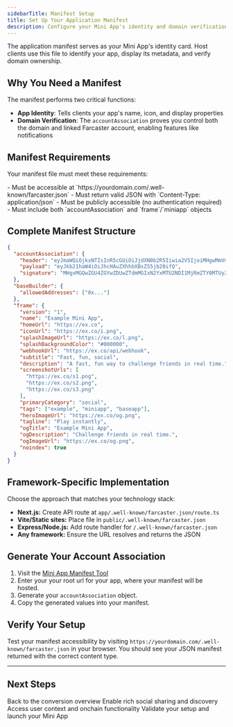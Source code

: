 ```yaml
---
sidebarTitle: Manifest Setup
title: Set Up Your Application Manifest
description: Configure your Mini App's identity and domain verification with the required manifest file.
---
```


The application manifest serves as your Mini App's identity card. Host clients use this file to identify your app, display its metadata, and verify domain ownership.

## Why You Need a Manifest

The manifest performs two critical functions:
- **App Identity**: Tells clients your app's name, icon, and display properties
- **Domain Verification**: The `accountAssociation` proves you control both the domain and linked Farcaster account, enabling features like notifications


## Manifest Requirements

Your manifest file must meet these requirements:

<Warning>
- Must be accessible at `https://yourdomain.com/.well-known/farcaster.json`
- Must return valid JSON with `Content-Type: application/json`  
- Must be publicly accessible (no authentication required)
- Must include both `accountAssociation` and `frame`/`miniapp` objects
</Warning>

## Complete Manifest Structure

```json
{
  "accountAssociation": {
    "header": "eyJmaWQiOjkxNTIsInR5cGUiOiJjdXN0b2R5Iiwia2V5IjoiMHgwMmVmNzkwRGQ3OTkzQTM1ZkQ4NDdDMDUzRURkQUU5NDBEMDU1NTk2In0",
    "payload": "eyJkb21haW4iOiJhcHAuZXhhbXBsZS5jb20ifQ",
    "signature": "MHgxMGQwZGU4ZGYwZDUwZTdmMGIxN2YxMTU2NDI1MjRmZTY0MTUyZGU4ZGU1MWU0MThiYjU4ZjVmZmQxYjRjNDBiNGVlZTRhNDcwNmVmNjhlMzQ0ZGQ5MDBkYmQyMmNlMmVlZGY5ZGQ0N2JlNWRmNzMwYzUxNjE4OWVjZDJjY2Y0MDFj"
  },
  "baseBuilder": {
    "allowedAddresses": ["0x..."]
  },
  "frame": {
    "version": "1",
    "name": "Example Mini App",
    "homeUrl": "https://ex.co",
    "iconUrl": "https://ex.co/i.png",
    "splashImageUrl": "https://ex.co/l.png",
    "splashBackgroundColor": "#000000",
    "webhookUrl": "https://ex.co/api/webhook",
    "subtitle": "Fast, fun, social",
    "description": "A fast, fun way to challenge friends in real time.",
    "screenshotUrls": [
      "https://ex.co/s1.png",
      "https://ex.co/s2.png",
      "https://ex.co/s3.png"
    ],
    "primaryCategory": "social",
    "tags": ["example", "miniapp", "baseapp"],
    "heroImageUrl": "https://ex.co/og.png",
    "tagline": "Play instantly",
    "ogTitle": "Example Mini App",
    "ogDescription": "Challenge friends in real time.",
    "ogImageUrl": "https://ex.co/og.png",
    "noindex": true
  }
}
```

## Framework-Specific Implementation

Choose the approach that matches your technology stack:

- **Next.js:** Create API route at `app/.well-known/farcaster.json/route.ts`
- **Vite/Static sites:** Place file in `public/.well-known/farcaster.json`
- **Express/Node.js:** Add route handler for `/.well-known/farcaster.json`
- **Any framework:** Ensure the URL resolves and returns the JSON

## Generate Your Account Association

1. Visit the [Mini App Manifest Tool](https://farcaster.xyz/~/developers/new)
2. Enter your your root url for your app, where your manifest will be hosted.
3. Generate your `accountAssociation` object.
4. Copy the generated values into your manifest.

## Verify Your Setup

Test your manifest accessibility by visiting `https://yourdomain.com/.well-known/farcaster.json` in your browser. You should see your JSON manifest returned with the correct content type.

---

## Next Steps

<CardGroup cols={2}>
  <Card title="Overview" icon="info" href="/mini-apps/quickstart/existing-apps/overview">
    Back to the conversion overview
  </Card>
  <Card title="Add Embed Metadata" icon="share" href="/mini-apps/quickstart/existing-apps/embed-metadata">
    Enable rich social sharing and discovery
  </Card>
</CardGroup>

<CardGroup cols={2}>
  <Card title="SDK Integration" icon="code" href="/mini-apps/quickstart/existing-apps/sdk-integration">
    Access user context and onchain functionality
  </Card>
  <Card title="Test & Deploy" icon="rocket" href="/mini-apps/quickstart/existing-apps/test-and-deploy">
    Validate your setup and launch your Mini App
  </Card>
</CardGroup>

